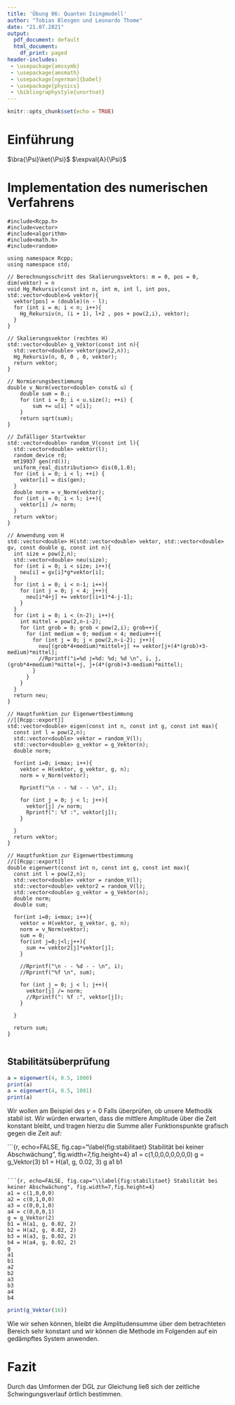```yaml
---
title: 'Übung 06: Quanten Isingmodell'
author: "Tobias Blesgen und Leonardo Thome"
date: "21.07.2021"
output:
  pdf_document: default
  html_document:
    df_print: paged
header-includes: 
 - \usepackage{amssymb}
 - \usepackage{amsmath}
 - \usepackage[ngerman]{babel}
 - \usepackage{physics}
 - \bibliographystyle{unsrtnat}
---
```


[//]: # Ausführbefehl im allgemeinen: ``render("ComputerPhysik06.Rmd")``

```r
knitr::opts_chunk$set(echo = TRUE)
```

# Einführung

\begin{equation}
  H = \sum^{N-2}_{i=0} \sigma_i^x \otimes \sigma^x_{i+1} + g \sum_{i=0}^{N-1} \sigma^z_i
\end{equation}

$\bra{\Psi}\ket{\Psi}$ $\expval{A}{\Psi}$

# Implementation des numerischen Verfahrens



```Rcpp
#include<Rcpp.h>
#include<vector>
#include<algorithm>
#include<math.h>  
#include<random>

using namespace Rcpp;
using namespace std;

// Berechnungsschritt des Skalierungsvektors: m = 0, pos = 0, dim(vektor) = n
void Hg_Rekursiv(const int n, int m, int l, int pos, std::vector<double>& vektor){
  vektor[pos] = (double)(n - l);
  for (int i = m; i < n; i++){
    Hg_Rekursiv(n, (i + 1), l+2 , pos + pow(2,i), vektor);
  }
}

// Skalierungsvektor (rechtes H)
std::vector<double> g_Vektor(const int n){
  std::vector<double> vektor(pow(2,n));
  Hg_Rekursiv(n, 0, 0 , 0, vektor);
  return vektor;
}

// Normierungsbestimmung
double v_Norm(vector<double> const& u) {
    double sum = 0.;
    for (int i = 0; i < u.size(); ++i) {
        sum += u[i] * u[i];
    }
    return sqrt(sum);
}

// Zufälliger Startvektor
std::vector<double> random_V(const int l){
  std::vector<double> vektor(l);
  random_device rd; 
  mt19937 gen(rd()); 
  uniform_real_distribution<> dis(0,1.0);
  for (int i = 0; i < l; ++i) {
    vektor[i] = dis(gen);
  }
  double norm = v_Norm(vektor);
  for (int i = 0; i < l; i++){
    vektor[i] /= norm;
  }
  return vektor;
}

// Anwendung von H
std::vector<double> H(std::vector<double> vektor, std::vector<double> gv, const double g, const int n){
  int size = pow(2,n);
  std::vector<double> neu(size);
  for (int i = 0; i < size; i++){
    neu[i] = gv[i]*g*vektor[i];
  }
  for (int i = 0; i < n-1; i++){
    for (int j = 0; j < 4; j++){
      neu[i*4+j] += vektor[(i+1)*4-j-1];
    }
  }
  for (int i = 0; i < (n-2); i++){
    int mittel = pow(2,n-i-2);
    for (int grob = 0; grob < pow(2,i); grob++){
      for (int medium = 0; medium < 4; medium++){
        for (int j = 0; j < pow(2,n-i-2); j++){
          neu[(grob*4+medium)*mittel+j] += vektor[j+(4*(grob)+3-medium)*mittel];
          //Rprintf("i=%d j=%d: %d; %d \n", i, j, (grob*4+medium)*mittel+j, j+(4*(grob)+3-medium)*mittel);
        }
      }
    }
  }
  return neu;
}

// Hauptfunktion zur Eigenwertbestimmung
//[[Rcpp::export]]
std::vector<double> eigen(const int n, const int g, const int max){
  const int l = pow(2,n);
  std::vector<double> vektor = random_V(l);
  std::vector<double> g_vektor = g_Vektor(n);
  double norm;
  
  for(int i=0; i<max; i++){
    vektor = H(vektor, g_vektor, g, n);
    norm = v_Norm(vektor);
    
    Rprintf("\n - - %d - - \n", i);
    
    for (int j = 0; j < l; j++){
      vektor[j] /= norm;
      Rprintf(": %f :", vektor[j]);
    }
    
  }
  return vektor;
}

// Hauptfunktion zur Eigenwertbestimmung
//[[Rcpp::export]]
double eigenwert(const int n, const int g, const int max){
  const int l = pow(2,n);
  std::vector<double> vektor = random_V(l);
  std::vector<double> vektor2 = random_V(l);
  std::vector<double> g_vektor = g_Vektor(n);
  double norm;
  double sum;
  
  for(int i=0; i<max; i++){
    vektor = H(vektor, g_vektor, g, n);
    norm = v_Norm(vektor);
    sum = 0;
    for(int j=0;j<l;j++){
      sum += vektor2[j]*vektor[j];
    }
    
    //Rprintf("\n - - %d - - \n", i);
    //Rprintf("%f \n", sum);
    
    for (int j = 0; j < l; j++){
      vektor[j] /= norm;
      //Rprintf(": %f :", vektor[j]);
    }
    
  }
  
  return sum;
}


```



## Stabilitätsüberprüfung

```r
a = eigenwert(4, 0.5, 1000)
print(a)
a = eigenwert(4, 0.5, 1001)
print(a)

```


Wir wollen am Beispiel des $\gamma = 0$ Falls überprüfen, ob unsere Methodik stabil ist. Wir würden erwarten, dass die mittlere Amplitude über die Zeit konstant bleibt, und tragen hierzu die Summe aller Funktionspunkte grafisch gegen die Zeit auf:

```{r, echo=FALSE, fig.cap="\\label{fig:stabilitaet} Stabilität bei keiner Abschwächung", fig.width=7,fig.height=4}
a1 = c(1,0,0,0,0,0,0,0)
g = g_Vektor(3)
b1 = H(a1, g, 0.02, 3)
g
a1
b1

```

```{r, echo=FALSE, fig.cap="\\label{fig:stabilitaet} Stabilität bei keiner Abschwächung", fig.width=7,fig.height=4}
a1 = c(1,0,0,0)
a2 = c(0,1,0,0)
a3 = c(0,0,1,0)
a4 = c(0,0,0,1)
g = g_Vektor(2)
b1 = H(a1, g, 0.02, 2)
b2 = H(a2, g, 0.02, 2)
b3 = H(a3, g, 0.02, 2)
b4 = H(a4, g, 0.02, 2)
g
a1
b1
a2
b2
a3
b3
a4
b4
```


```r

print(g_Vektor(16))


```


Wie wir sehen können, bleibt die Amplitudensumme über dem betrachteten Bereich sehr konstant und wir können die Methode im Folgenden auf ein gedämpftes System anwenden.


# Fazit
Durch das Umformen der DGL zur Gleichung \ref{Punktformel} ließ sich der zeitliche Schwingungsverlauf örtlich bestimmen.


\begin{thebibliography}{99}
\bibitem{demtroeder} 
Wolfgang Demtröder, \textit{Experimentalphysik 1, Mechanik und Wärme}, SpringerSpektrum, Auflage 8, 2018, Seite 334.

\end{thebibliography}
